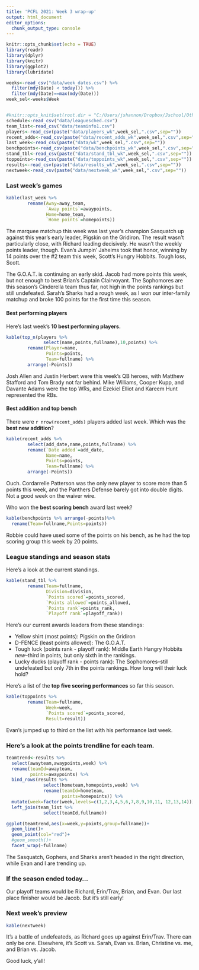 ```yaml
---
title: 'PCFL 2021: Week 3 wrap-up'
output: html_document
editor_options: 
  chunk_output_type: console
---
```


```r
knitr::opts_chunk$set(echo = TRUE)
library(readr)
library(dplyr)
library(knitr)
library(ggplot2)
library(lubridate)

weeks<-read_csv("data/week_dates.csv") %>%
  filter(mdy(Date) < today()) %>%
  filter(mdy(Date)==max(mdy(Date)))
week_sel<-weeks$Week


#knitr::opts_knit$set(root.dir = "C:/Users/jshannon/Dropbox/Jschool/Other/pcfl2020")
schedule<-read_csv("data/leaguesched.csv")
team_list<-read_csv("data/teaminfo1.csv")
players<-read_csv(paste("data/players_wk",week_sel,".csv",sep=""))
recent_adds<-read_csv(paste("data/recent_adds_wk",week_sel,".csv",sep=""))
last_week<-read_csv(paste("data/wk",week_sel,".csv",sep=""))
benchpoints<-read_csv(paste("data/benchpoints_wk",week_sel,".csv",sep=""))
stand_tbl<-read_csv(paste("data/stand_tbl_wk",week_sel,".csv",sep=""))
toppoints<-read_csv(paste("data/toppoints_wk",week_sel,".csv",sep=""))
results<-read_csv(paste("data/results_wk",week_sel,".csv",sep=""))
nextweek<-read_csv(paste("data/nextweek_wk",week_sel,".csv",sep=""))
```

### Last week's games

```r
kable(last_week %>%
        rename(Away=away_team,
               `Away points`=awaypoints,
               Home=home_team,
               `Home points`=homepoints))
```

The marquee matchup this week was last year's champion Sasquatch up against this year's early leader, Pigskin on the Gridiron. The result wasn't particularly close, with Richard leading decisively. He wasn't the weekly points leader, though. Evan's Jumpin' Jaheims took that honor, winning by 14 points over the #2 team this week, Scott's Hungry Hobbits. Tough loss, Scott. 

The G.O.A.T. is continuing an early skid. Jacob had more points this week, but not enough to best Brian's Captain Clairvoyant. The Sophomores are this season's Cinderella team thus far, not high in the points rankings but still undefeated. Sarah's Sharks had a rough week, as I won our inter-family matchup and broke 100 points for the first time this season.


#### Best performing players

Here's last week's **10 best performing players.** 

```r
kable(top_n(players %>% 
              select(name,points,fullname),10,points) %>%
        rename(Player=name,
               Points=points,
               Team=fullname) %>%
        arrange(-Points))
```

Josh Allen and Justin Herbert were this week's QB heroes, with Matthew Stafford and Tom Brady not far behind. Mike Williams, Cooper Kupp, and Davante Adams were the top WRs, and Ezekiel Elliot and Kareem Hunt represented the RBs. 

#### Best addition and top bench
There were `r nrow(recent_adds)` players added last week. Which was the **best new addition**?

```r
kable(recent_adds %>% 
        select(add_date,name,points,fullname) %>%
        rename(`Date added`=add_date,
               Name=name,
               Points=points,
               Team=fullname) %>%
        arrange(-Points))
```

Ouch. Cordarrelle Patterson was the only new player to score more than 5 points this week, and the Panthers Defense barely got into double digits. Not a good week on the waiver wire.

Who won the **best scoring bench** award last week?

```r
kable(benchpoints %>% arrange(-points)%>%
  rename(Team=fullname,Points=points)) 
```

Robbie could have used some of the points on his bench, as he had the top scoring group this week by 20 points.

### League standings and season stats
Here's a look at the current standings.

```r
kable(stand_tbl %>%
        rename(Team=fullname,
               Division=division,
               `Points scored`=points_scored,
               `Points allowed`=points_allowed,
               `Points rank`=points_rank,
               `Playoff rank`=playoff_rank))
```

Here's our current awards leaders from these standings:

* Yellow shirt (most points): Pigskin on the Gridiron
* D-FENCE (least points allowed): The G.O.A.T.
* Tough luck (points rank - playoff rank): Middle Earth Hangry Hobbits *new*--third in points, but only sixth in the rankings.
* Lucky ducks (playoff rank - points rank): The Sophomores--still undefeated but only 7th in the points rankings. How long will their luck hold?

Here's a list of the **top five scoring performances** so far this season.

```r
kable(toppoints %>%
        rename(Team=fullname,
               Week=week,
               `Points scored`=points_scored,
               Result=result))
```

Evan's jumped up to third on the list with his performance last week.

### Here's a look at the **points trendline** for each team.

```r
teamtrend<-results %>%
  select(awayteam,awaypoints,week) %>%
  rename(teamId=awayteam,
         points=awaypoints) %>%
  bind_rows(results %>%
              select(hometeam,homepoints,week) %>%
              rename(teamId=hometeam,
                     points=homepoints)) %>%
  mutate(week=factor(week,levels=c(1,2,3,4,5,6,7,8,9,10,11, 12,13,14))) %>%
  left_join(team_list %>%
              select(teamId,fullname))

ggplot(teamtrend,aes(x=week,y=points,group=fullname))+
  geom_line()+
  geom_point(col="red")+
  #geom_smooth()+
  facet_wrap(~fullname)
```

The Sasquatch, Gophers, and Sharks aren't headed in the right direction, while Evan and I are trending up. 

### If the season ended today...

Our playoff teams would be Richard, Erin/Trav, Brian, and Evan. Our last place finisher would be Jacob. But it's still early!

### Next week's preview

```r
kable(nextweek)
```

It's a battle of undefeateds, as Richard goes up against Erin/Trav. There can only be one. Elsewhere, it's Scott vs. Sarah, Evan vs. Brian, Christine vs. me, and Brian vs. Jacob.

Good luck, y'all!
